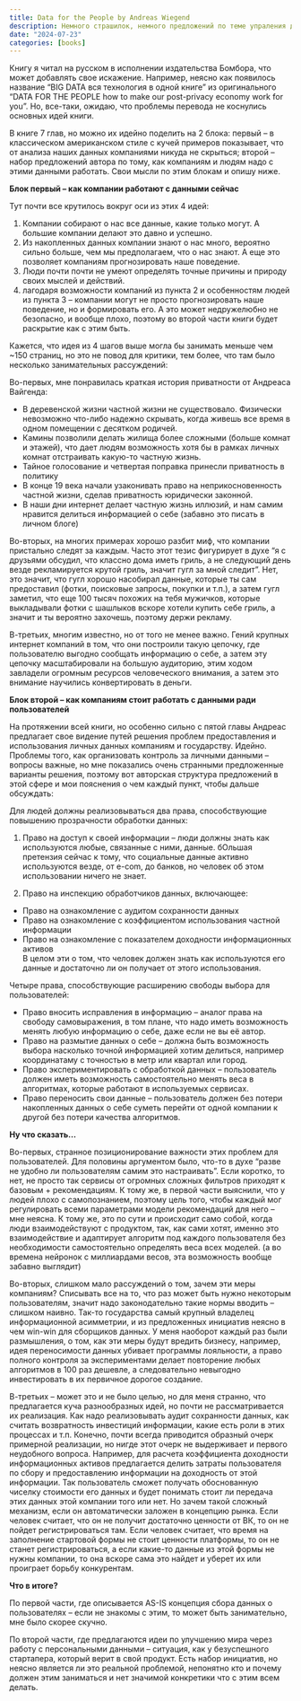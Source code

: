 ```yaml
---
title: Data for the People by Andreas Wiegend
description: Немного страшилок, немного предложений по теме упраления данными людей
date: "2024-07-23"
categories: [books]
---
```


Книгу я читал на русском в исполнении издательства Бомбора, что может добавлять свое искажение. Например, неясно как появилось название “BIG DATA вся технология в одной книге” из оригинального “DATA FOR THE PEOPLE how to make our post-privacy economy work for you”. Но, все-таки, ожидаю, что проблемы перевода не коснулись основных идей книги. 

В книге 7 глав, но можно их идейно поделить на 2 блока: первый – в классическом американском стиле с кучей примеров показывает, что от анализа наших данных компаниями никуда не скрыться; второй – набор предложений автора по тому, как компаниям и людям надо с этими данными работать. Свои мысли по этим блокам и опишу ниже.

**Блок первый – как компании работают с данными сейчас**

Тут почти все крутилось вокруг оси из этих 4 идей:

1. Компании собирают о нас все данные, какие только могут. А большие компании делают это давно и успешно.   
2. Из накопленных данных компании знают о нас много, вероятно сильно больше, чем мы предполагаем, что о нас знают. А еще это позволяет компаниям прогнозировать наше поведение.   
3. Люди почти почти не умеют определять точные причины и природу своих мыслей и действий.   
4. лагодаря возможности компаний из пункта 2 и особенностям людей из пункта 3 – компании могут не просто прогнозировать наше поведение, но и формировать его. А это может недружелюбно не безопасно, и вообще плохо, поэтому во второй части книги будет раскрытие как с этим быть.   

Кажется, что идея из 4 шагов выше могла бы занимать меньше чем ~150 страниц, но это не повод для критики, тем более, что там было несколько занимательных рассуждений:

Во-первых, мне понравилась краткая история приватности от Андреаса Вайгенда: 

* В деревенской жизни частной жизни не существовало. Физически невозможно что-либо надежно скрывать, когда живешь все время в одном помещении с десятком родичей.   
* Камины позволили делать жилища более сложными (больше комнат и этажей), что дает людям возможность хотя бы в рамках личных комнат отстраивать какую-то частную жизнь.   
* Тайное голосование и четвертая поправка принесли приватность в политику  
* В конце 19 века начали узаконивать право на неприкосновенность частной жизни, сделав приватность юридически законной.   
* В наши дни интернет делает частную жизнь иллюзий, и нам самим нравится делиться информацией о себе (забавно это писать в личном блоге)   

Во-вторых, на многих примерах хорошо разбит миф, что компании пристально следят за каждым. Часто этот тезис фигурирует в духе “я с друзьями обсудил, что классно дома иметь гриль, а не следующий день везде рекламируется крутой гриль, значит гугл за мной следит”. Нет, это значит, что гугл хорошо насобирал данные, которые ты сам предоставил (фотки, поисковые запросы, покупки и т.п.), а затем гугл заметил, что еще 100 тысяч похожих на тебя мужичков, которые выкладывали фотки с шашлыков вскоре хотели купить себе гриль, а значит и ты вероятно захочешь, поэтому держи рекламу. 

В-третьих, многим известно, но от того не менее важно. Гений крупных интернет компаний в том, что они построили такую цепочку, где пользователю выгодно сообщать информацию о себе, а затем эту цепочку масштабировали на большую аудиторию, этим ходом завладели огромным ресурсов человеческого внимания, а затем это внимание научились конвертировать в деньги. 

**Блок второй – как компаниям стоит работать с данными ради пользователей**

На протяжении всей книги, но особенно сильно с пятой главы Андреас предлагает свое видение путей решения проблем предоставления и использования личных данных компаниям и государству.  Идейно. Проблемы того, как организовать контроль за личными данными – вопросы важные, но мне показались очень странными предложенные варианты решения, поэтому вот авторская структура предложений в этой сфере и мои пояснения о чем каждый пункт, чтобы дальше обсуждать:

Для людей должны реализовываться два права, способствующие повышению прозрачности обработки данных: 

1) Право на доступ к своей информации – люди должны знать как используются любые, связанные с ними, данные. бОльшая претензия сейчас к тому, что социальные данные активно используются везде, от e-com, до банков, но человек об этом использовании ничего не знает. 

2) Право на инспекцию обработчиков данных, включающее: 

* Право на ознакомление с аудитом сохранности данных   
* Право на ознакомление с коэффициентом использования частной информации   
* Право на ознакомление с показателем доходности информационных активов   
В целом эти о том, что человек должен знать как используются его данные и достаточно ли он получает от этого использования. 

Четыре права, способствующие расширению свободы выбора для пользователей:

* Право вносить исправления в информацию – аналог права на свободу самовыражения, в том плане, что надо иметь возможность менять любую информацию о себе, даже если не вы её автор.   
* Право на размытие данных о себе – должна быть возможность выбора насколько точной информацией хотим делиться, например координатаму с точностью в метр или квартал или город.    
* Право экспериментировать с обработкой данных – пользователь должен иметь возможность самостоятельно менять веса в алгоритмах, которые работают в используемых сервисах.   
* Право переносить свои данные – пользователь должен без потери накопленных данных о себе суметь перейти от одной компании к другой без потери качества алгоритмов.   

**Ну что сказать...**

Во-первых, странное позиционирование важности этих проблем для пользователей. Для половины аргументом было, что-то в духе “разве не удобно ли пользователям самим это настраивать”. Если коротко, то нет, не просто так сервисы от огромных сложных фильтров приходят к базовым + рекомендациям. К тому же, в первой части выяснили, что у людей плохо с самопознанием, поэтому цель того, чтобы каждый мог регулировать всеми параметрами модели рекомендаций для него – мне неясна. К тому же, это по сути и происходит само собой, когда люди взаимодействуют с продуктом, так, как сами хотят, именно это взаимодействие и адаптирует алгоритм под каждого пользователя без необходимости самостоятельно определять веса всех моделей. (а во времена нейронок с миллиардами весов, эта возможность вообще забавно выглядит) 

Во-вторых, слишком мало рассуждений о том, зачем эти меры компаниям? Списывать все на то, что раз может быть нужно некоторым пользователям, значит надо законодательно такие нормы вводить – слишком наивно. Так-то государства самый крупный владелец информационной асимметрии, и из предложенных инициатив неясно в чем win-win для сборщиков данных. У меня наоборот каждый раз были размышления, о том, как эти меры будут вредить бизнесу, например, идея переносимости данных убивает программы лояльности, а право полного контроля за экспериментами делает повторение любых алгоритмов в 100 раз дешевле, а следовательно невыгодно инвестировать в их первичное дорогое создание. 

В-третьих – может это и не было целью, но для меня странно, что предлагается куча разнообразных идей, но почти не рассматривается их реализация. Как надо реализовывать аудит сохранности данных, как считать возвратность инвестиций информации, какие есть роли в этих процессах и т.п. Конечно, почти всегда приводится образный очерк примерной реализации, но нигде этот очерк не выдерживает и первого неудобного вопроса. Например, для расчета коэффициента доходности информационных активов предлагается делить затраты пользователя по сбору и предоставлению информации на доходность от этой информации. Так пользователь сможет получать обоснованную чиселку стоимости его данных и будет понимать стоит ли передача этих данных этой компании того или нет. Но зачем такой сложный механизм, если он автоматически заложен в концепцию рынка. Если человек считает, что он не получит достаточно ценности от ВК, то он не пойдет регистрироваться там. Если человек считает, что время на заполнение стартовой формы не стоит ценности платформы, то он не станет регистрироваться, а если какие-то данные из этой формы не нужны компании, то она вскоре сама это найдет и уберет их или проиграет борьбу конкурентам. 

**Что в итоге? **

По первой части, где описывается AS-IS концепция сбора данных о пользователях – если не знакомы с этим, то может быть занимательно, мне было скорее скучно. 

По второй части, где предлагаются идеи по улучшению мира через работу с персональными данными – ситуация, как у безуспешного стартапера, который верит в свой продукт. Есть набор инициатив, но неясно является ли это реальной проблемой, непонятно кто и почему должен этим заниматься и нет значимой конкретики что с этим всем делать. 

